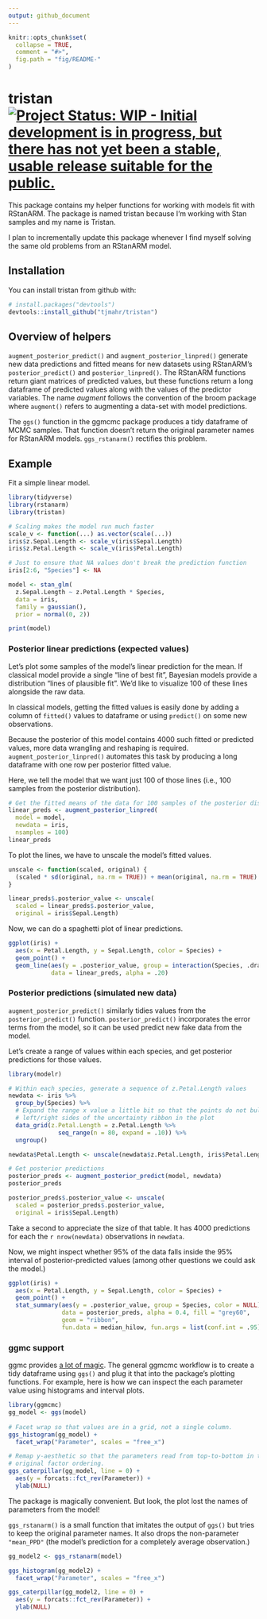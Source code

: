 ```yaml
---
output: github_document
---
```


<!-- README.md is generated from README.Rmd. Please edit that file -->

```r
knitr::opts_chunk$set(
  collapse = TRUE,
  comment = "#>",
  fig.path = "fig/README-"
)
```

# tristan [![Project Status: WIP - Initial development is in progress, but there has not yet been a stable, usable release suitable for the public.](http://www.repostatus.org/badges/latest/wip.svg)](http://www.repostatus.org/#wip)

This package contains my helper functions for working with models fit with 
RStanARM. The package is named tristan because I'm working with Stan samples and
my name is Tristan.

I plan to incrementally update this package whenever I find myself solving the
same old problems from an RStanARM model.

## Installation

You can install tristan from github with:

```r
# install.packages("devtools")
devtools::install_github("tjmahr/tristan")
```

## Overview of helpers

`augment_posterior_predict()` and `augment_posterior_linpred()` generate new 
data predictions and fitted means for new datasets using RStanARM's 
`posterior_predict()` and `posterior_linpred()`. The RStanARM functions return 
giant matrices of predicted values, but these functions return a long dataframe
of predicted values along with the values of the predictor variables. The name
_augment_ follows the convention of the broom package where `augment()` refers
to augmenting a data-set with model predictions.

The `ggs()` function in the ggmcmc package produces a tidy dataframe of MCMC
samples. That function doesn't return the original parameter names for RStanARM
models. `ggs_rstanarm()` rectifies this problem.


## Example

Fit a simple linear model.

```r
library(tidyverse)
library(rstanarm)
library(tristan)

# Scaling makes the model run much faster
scale_v <- function(...) as.vector(scale(...))
iris$z.Sepal.Length <- scale_v(iris$Sepal.Length)
iris$z.Petal.Length <- scale_v(iris$Petal.Length)

# Just to ensure that NA values don't break the prediction function
iris[2:6, "Species"] <- NA

model <- stan_glm(
  z.Sepal.Length ~ z.Petal.Length * Species,
  data = iris,
  family = gaussian(),
  prior = normal(0, 2))
```

```r
print(model)
```


### Posterior linear predictions (expected values)

Let's plot some samples of the model's linear prediction for the mean. If
classical model provide a single "line of best fit", Bayesian models provide a
distribution "lines of plausible fit". We'd like to visualize 100 of these lines
alongside the raw data.

In classical models, getting the fitted values is easily done by adding a column
of `fitted()` values to dataframe or using `predict()` on some new observations.

Because the posterior of this model contains 4000 such fitted or predicted 
values, more data wrangling and reshaping is required. 
`augment_posterior_linpred()` automates this task by producing a long dataframe
with one row per posterior fitted value.

Here, we tell the model that we want just 100 of those lines (i.e., 100 samples
from the posterior distribution).

```r
# Get the fitted means of the data for 100 samples of the posterior distribution
linear_preds <- augment_posterior_linpred(
  model = model, 
  newdata = iris, 
  nsamples = 100)
linear_preds
```

To plot the lines, we have to unscale the model's fitted values.

```r
unscale <- function(scaled, original) {
  (scaled * sd(original, na.rm = TRUE)) + mean(original, na.rm = TRUE)
}

linear_preds$.posterior_value <- unscale(
  scaled = linear_preds$.posterior_value, 
  original = iris$Sepal.Length)
```

Now, we can do a spaghetti plot of linear predictions. 

```r
ggplot(iris) + 
  aes(x = Petal.Length, y = Sepal.Length, color = Species) + 
  geom_point() + 
  geom_line(aes(y = .posterior_value, group = interaction(Species, .draw)), 
            data = linear_preds, alpha = .20)
```

### Posterior predictions (simulated new data)

`augment_posterior_predict()` similarly tidies values from the
`posterior_predict()` function. `posterior_predict()` incorporates the error
terms from the model, so it can be used predict new fake data from the model.

Let's create a range of values within each species, and get posterior 
predictions for those values.

```r
library(modelr)

# Within each species, generate a sequence of z.Petal.Length values
newdata <- iris %>% 
  group_by(Species) %>% 
  # Expand the range x value a little bit so that the points do not bulge out
  # left/right sides of the uncertainty ribbon in the plot
  data_grid(z.Petal.Length = z.Petal.Length %>% 
              seq_range(n = 80, expand = .10)) %>% 
  ungroup()

newdata$Petal.Length <- unscale(newdata$z.Petal.Length, iris$Petal.Length)

# Get posterior predictions
posterior_preds <- augment_posterior_predict(model, newdata)
posterior_preds

posterior_preds$.posterior_value <- unscale(
  scaled = posterior_preds$.posterior_value, 
  original = iris$Sepal.Length)
```

Take a second to appreciate the size of that table. It has 4000 predictions for
each the `r nrow(newdata)` observations in `newdata`.

Now, we might inspect whether 95% of the data falls inside the 95% interval of
posterior-predicted values (among other questions we could ask the model.)

```r
ggplot(iris) + 
  aes(x = Petal.Length, y = Sepal.Length, color = Species) + 
  geom_point() + 
  stat_summary(aes(y = .posterior_value, group = Species, color = NULL), 
               data = posterior_preds, alpha = 0.4, fill = "grey60", 
               geom = "ribbon", 
               fun.data = median_hilow, fun.args = list(conf.int = .95))
```


### ggmc support

ggmc provides [a lot of 
magic](http://xavier-fim.net/packages/ggmcmc/#importing-mcmc-samples-into-ggmcmc-using-ggs).
The general ggmcmc workflow is to create a tidy dataframe using `ggs()` and plug
it that into the package's plotting functions. For example, here is how we can
inspect the each parameter value using histograms and interval plots.

```r
library(ggmcmc)
gg_model <- ggs(model)
  
# Facet wrap so that values are in a grid, not a single column.
ggs_histogram(gg_model) + 
  facet_wrap("Parameter", scales = "free_x")

# Remap y-aesthetic so that the parameters read from top-to-bottom in their
# original factor ordering.
ggs_caterpillar(gg_model, line = 0) + 
  aes(y = forcats::fct_rev(Parameter)) + 
  ylab(NULL)
```

The package is magically convenient. But look, the plot lost the names of
parameters from the model!

`ggs_rstanarm()` is a small function that imitates the output of `ggs()` but
tries to keep the original parameter names. It also drops the non-parameter
`"mean_PPD"` (the model's prediction for a completely average observation.)

```r
gg_model2 <- ggs_rstanarm(model)

ggs_histogram(gg_model2) + 
  facet_wrap("Parameter", scales = "free_x")

ggs_caterpillar(gg_model2, line = 0) + 
  aes(y = forcats::fct_rev(Parameter)) + 
  ylab(NULL)
```
